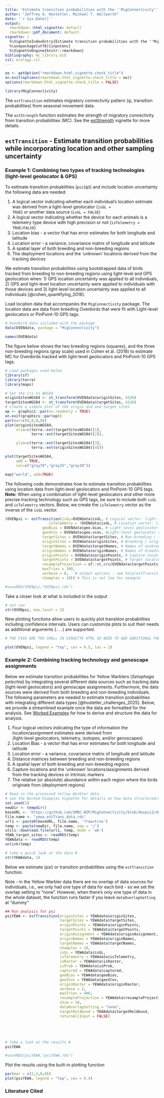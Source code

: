 ---
title: 'Estimate transition probabilities with the ''MigConnectivity'' package'
author: "Jeffrey A. Hostetler, Michael T. Hallworth"
date: '`r Sys.Date()`'
output:
  rmarkdown::html_vignette: default
  rmarkdown::pdf_document: default
vignette: |
  %\VignetteIndexEntry{Estimate transition probabilities with the ''MigConnectivity'' package}
  %\usepackage[utf8]{inputenc}
  %\VignetteEngine{knitr::rmarkdown}
bibliography: mc_library.bib 
csl: ecology.csl
---

```{r echo = FALSE, message = FALSE, warning = FALSE}
oo <- getOption("rmarkdown.html_vignette.check_title")
on.exit(options(rmarkdown.html_vignette.check_title = oo))
options(rmarkdown.html_vignette.check_title = FALSE)

library(MigConnectivity)
```

The `estTransition` estimates migratory connectivity pattern (ψ, transition probabilities) from seasonal movement data.

The `estStrength` function estimates the strength of migratory connectivity from transition probabilities (MC). See the [estStrength](estStrength.html) vignette for more details. 


## `estTransition` - Estimate transition probabilities while incorporating location and other sampling uncertainty

### Example 1: Combining two types of tracking technologies (light-level geolocator & GPS)

To estimate transition probabilities (<code>psi</code>(ψ)) and include location uncertainty the following data are needed:  

1. A logical vector indicating whether each individual's location estimate was derived from a light-level geolocator (<code>isGL = TRUE</code>) or another data source (<code>isGL = FALSE</code>)    
1. A logical vector indicating whether the device for each animals is a telemetry type device with high precision or not (<code>isTelemetry = TRUE/FALSE</code>) 
1. Location bias - a vector that has error estimates for both longitude and latitude    
1. Location error - a variance, covariance matrix of longitude and latitude    
1. A spatial layer of both breeding and non-breeding regions    
1. The deployment locations and the 'unknown' locations derived from the tracking devices   

We estimate transition probabilities using bootstrapped data of birds tracked from breeding to non-breeding regions using light-level and GPS geolocation when: 1) GPS location uncertainty was applied to all individuals, 2) GPS and light-level location uncertainty were applied to individuals with those devices and 3) light-level location uncertainty was applied to all individuals [@cohen_quantifying_2018].

Load location data that accompanies the `MigConnectivity` package. The location data are data from breeding Ovenbirds that were fit with Light-level geolocators or PinPoint-10 GPS tags. 

```{r}
# Ovenbird data included with the package
data(OVENdata, package = "MigConnectivity") 

names(OVENdata)
```

The figure below shows the two breeding regions (squares), and the three non-breeding regions (gray scale) used in Cohen et al. (2018) to estimate MC for Ovenbirds tracked with light-level geolocators and PinPoint-10 GPS tags.  


```{r, message = FALSE, warning = FALSE, error=FALSE, fig.cap="Figure 1. Origin and Target sites used to estimate Ovenbird migratory connectivity using light-level geolocator and GPS tags deployed in the eastern portion of their distribution"}
# Load packages used below
library(sf)
library(terra)
library(maps)

# Set the crs to WGS84
originSitesWGS84 <- st_transform(OVENdata$originSites, 4326)
targetSitesWGS84 <- st_transform(OVENdata$targetSites, 4326)
# Create a simple plot of the origin and and target sites 
op <- graphics::par(no.readonly = TRUE)
on.exit(graphics::par(op))
par(mar=c(0,0,0,0))
plot(originSitesWGS84,
     xlim=c(terra::ext(targetSitesWGS84)[1],
            terra::ext(targetSitesWGS84)[2]),

     ylim=c(terra::ext(targetSitesWGS84)[3],
            terra::ext(originSitesWGS84)[4]))

plot(targetSitesWGS84,
     add = TRUE,
     col=c("gray70","gray35","gray10"))

map("world", add=TRUE)
```

The following code demonstrates how to estimate transition probabilities using location data from light-level geolocators and PinPoint-10 GPS tags. <b>Note:</b> When using a combination of light-level geolocators and other more precise tracking technology such as GPS tags, be sure to include both `isGL` and `isTelemetry` vectors. Below, we create the `isTelemetry` vector as the inverse of the `isGL` vector. 

```{r message=FALSE, warning = FALSE, error=FALSE}
(OVENpsi <- estTransition(isGL=OVENdata$isGL, # Logical vector: light-level geolocator(T)/GPS(F)
                    isTelemetry = !OVENdata$isGL, # Location vector: light-level geolocator(F)/GPS(T)
                 geoBias = OVENdata$geo.bias, # Light-level geolocator location bias
                 geoVCov = OVENdata$geo.vcov, #Light-level geolocator covariance matrix
                 targetSites = OVENdata$targetSites, # Non-breeding / target sites
                 originSites = OVENdata$originSites, # Breeding / origin sites 
                 targetNames = OVENdata$targetNames, # Names of nonbreeding/target sites
                 originNames = OVENdata$originNames, # Names of breeding/origin sites
                 originPoints = OVENdata$originPoints, # Capture locations 
                 targetPoints = OVENdata$targetPoints, # Target locations from devices
                 resampleProjection = sf::st_crs(OVENdata$targetPoints), 
                 maxTries = 300,
                 verbose = 0,   # output options - see help(estTransition)
                 nSamples = 10)) # This is set low for example 

```

```{r, echo = FALSE}
#saveRDS(OVENpsi,"OVENpsi.rds")
```

Take a closer look at what is included in the output

```{r, eval = FALSE}
# not run 
str(OVENpsi, max.level = 2)
```

New plotting functions allow users to quickly plot transition probabilities including
confidence intervals. Users can customize plots to suit their needs as additional arguments (`...`) are supported.

```{r, fig.width=5, fig.height=5,fig.cap="Figure 2. Transition probablities of Ovenbirds from breeding origin sites to non-breeding target sites"}
# THE FIGS ARE TOO SMALL IN VINGETTE HTML SO NEED TO ADD ADDITIONAL PARAMETERS TO MAKE IT LOOK HALFWAY DECENT

plot(OVENpsi, legend = "top", cex = 0.5, las = 2)
```


### Example 2: Combining tracking technology and genoscape assignments

Below we estimate transition probabilities for Yellow Warblers (<i>Setophaga petechia</i>) by integrating several different data sources such as tracking data (light-level geolocators) and genoscape assignments. Furthermore, the data sources were derived from both breeding and non-breeding individuals. The following parameters are needed to estimate transition probabilities with integrating different data types [@hostetler_challenges_2025]. Below, we provide a streamlined example once the data are formatted for the analysis. See [Worked Examples](WorkedExample.html) for how to derive and structure the data for analysis. 

1. Four logical vectors indicating the type of information the location/assignment estimates were derived from <br>(light-level geolocators, telemetry, isotopes, and/or genoscapes)    
1. Location Bias - a vector that has error estimates for both longitude and latitude    
1. Location error - a variance, covariance matrix of longitude and latitude    
1. Distance matrices between breeding and non-breeding regions    
1. A spatial layer of both breeding and non-breeding regions    
1. Capture locations and the 'unknown' locations/assignments derived from the tracking devices or intrinsic markers   
1. The relative (or absolute) abundance within each region where the birds originate from (deployment regions)     


```{r}
# Read in the processed Yellow Warbler data 
# see the Worked Examples Vignette for details on how data structured/created
set.seed(1)
newDir <- tempdir()
baseURL <- 'https://github.com/SMBC-NZP/MigConnectivity/blob/devpsi2/data-raw/YEWA/'
file.name <- "yewa_estTrans_data.rds"
url1 <- paste0(baseURL, file.name, '?raw=true')
temp <- paste(newDir, file.name, sep = '/')
utils::download.file(url1, temp, mode = 'wb')
YEWA_target_sites <- readRDS(temp)
YEWAdata <- readRDS(temp)
unlink(temp)

# take a quick look at the data # 
str(YEWAdata, 1)
```

Below we estimate (psi) or transition probabilities using the `estTransition` function.

Note - in the Yellow Warbler data there are no overlap of data sources for individuals, i.e., we only had 
one type of data for each bird - so we set the overlap setting to “none”. 
However, when there's only one type of data in the whole dataset, the function
runs faster if you leave `dataOverlapSetting` at "dummy"

```{r}
## Run analysis for psi
psiYEWA <- estTransition(originSites = YEWAdata$originSites,
                         targetSites = YEWAdata$targetSites,
                         originPoints = YEWAdata$originPoints,
                         targetPoints = YEWAdata$targetPoints,
                         originAssignment = YEWAdata$originAssignment,
                         originNames = YEWAdata$originNames,
                         targetNames = YEWAdata$targetNames,
                         nSamples = 10,
                         isGL = YEWAdata$isGL,
                         isTelemetry = YEWAdata$isTelemetry,
                         isRaster = YEWAdata$isRaster,
                         isProb = YEWAdata$isProb,
                         captured = YEWAdata$captured,
                         geoBias = YEWAdata$geoBias,
                         geoVCov = YEWAdata$geoVCov,
                         originRaster = YEWAdata$originRaster,
                         verbose = 2, 
                         maxTries = 400,
                         resampleProjection = YEWAdata$resampleProjection,
                         nSim = 10,
                         dataOverlapSetting = "none",
                         targetRelAbund = YEWAdata$targetRelAbund,
                         returnAllInput = FALSE)





# Take a look at the results # 
psiYEWA
```

```{r, echo = FALSE}
#saveRDS(psiYEWA,"psiYEWA.rds")
```

Plot the results using the built-in plotting function
```{r, fig.width=7, fig.height=5, fig.cap="Estimated transition probabilities of the Yellow Warbler between breeding and nonbreeding periods"}
par(mar = c(2,3,0,0))
plot(psiYEWA, legend = "top", cex = 0.4)
```

### Literature Cited

<div id="refs"></div>



